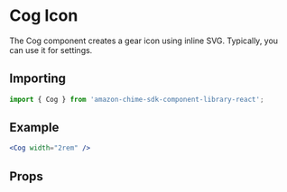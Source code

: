 

# Cog Icon

The Cog component creates a gear icon using inline SVG. Typically, you can use it for settings.

## Importing

```javascript
import { Cog } from 'amazon-chime-sdk-component-library-react';
```

## Example

<ThemeProvider theme={lightTheme}>
  <Preview>
    <Cog width="2rem" />
  </Preview>
</ThemeProvider>

```jsx
<Cog width="2rem" />
```

## Props

<Props of={Cog} />
